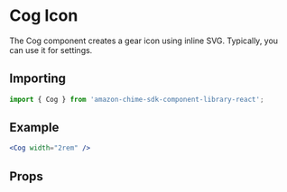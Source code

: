 

# Cog Icon

The Cog component creates a gear icon using inline SVG. Typically, you can use it for settings.

## Importing

```javascript
import { Cog } from 'amazon-chime-sdk-component-library-react';
```

## Example

<ThemeProvider theme={lightTheme}>
  <Preview>
    <Cog width="2rem" />
  </Preview>
</ThemeProvider>

```jsx
<Cog width="2rem" />
```

## Props

<Props of={Cog} />
